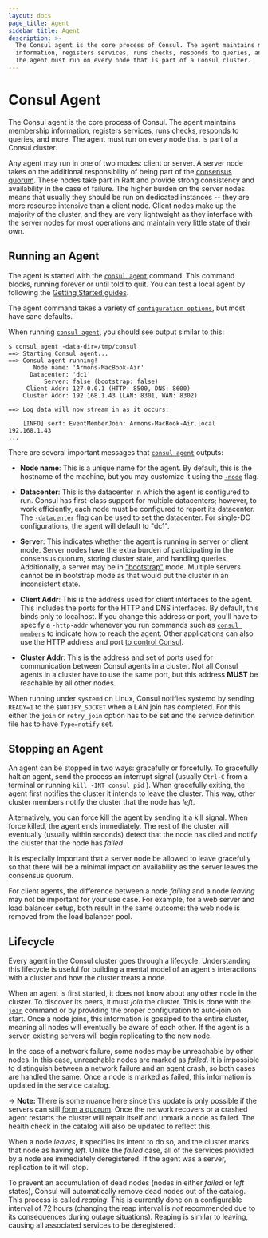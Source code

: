 ```yaml
---
layout: docs
page_title: Agent
sidebar_title: Agent
description: >-
  The Consul agent is the core process of Consul. The agent maintains membership
  information, registers services, runs checks, responds to queries, and more.
  The agent must run on every node that is part of a Consul cluster.
---
```


# Consul Agent

The Consul agent is the core process of Consul. The agent maintains membership
information, registers services, runs checks, responds to queries,
and more. The agent must run on every node that is part of a Consul cluster.

Any agent may run in one of two modes: client or server. A server
node takes on the additional responsibility of being part of the [consensus quorum](/docs/internals/consensus).
These nodes take part in Raft and provide strong consistency and availability in
the case of failure. The higher burden on the server nodes means that usually they
should be run on dedicated instances -- they are more resource intensive than a client
node. Client nodes make up the majority of the cluster, and they are very lightweight
as they interface with the server nodes for most operations and maintain very little state
of their own.

## Running an Agent

The agent is started with the [`consul agent`](/docs/commands/agent) command. This
command blocks, running forever or until told to quit. You can test a local agent by following the [Getting Started guides](https://learn.hashicorp.com/consul/getting-started/install?utm_source=consul.io&utm_medium=docs).

The agent command takes a variety
of [`configuration options`](/docs/agent/options#command-line-options), but most have sane defaults.

When running [`consul agent`](/docs/commands/agent), you should see output similar to this:

```shell-session
$ consul agent -data-dir=/tmp/consul
==> Starting Consul agent...
==> Consul agent running!
       Node name: 'Armons-MacBook-Air'
      Datacenter: 'dc1'
          Server: false (bootstrap: false)
     Client Addr: 127.0.0.1 (HTTP: 8500, DNS: 8600)
    Cluster Addr: 192.168.1.43 (LAN: 8301, WAN: 8302)

==> Log data will now stream in as it occurs:

    [INFO] serf: EventMemberJoin: Armons-MacBook-Air.local 192.168.1.43
...
```

There are several important messages that [`consul agent`](/docs/commands/agent) outputs:

- **Node name**: This is a unique name for the agent. By default, this
  is the hostname of the machine, but you may customize it using the
  [`-node`](/docs/agent/options#_node) flag.

- **Datacenter**: This is the datacenter in which the agent is configured to run.
  Consul has first-class support for multiple datacenters; however, to work efficiently,
  each node must be configured to report its datacenter. The [`-datacenter`](/docs/agent/options#_datacenter)
  flag can be used to set the datacenter. For single-DC configurations, the agent
  will default to "dc1".

- **Server**: This indicates whether the agent is running in server or client mode.
  Server nodes have the extra burden of participating in the consensus quorum,
  storing cluster state, and handling queries. Additionally, a server may be
  in ["bootstrap"](/docs/agent/options#_bootstrap_expect) mode. Multiple servers
  cannot be in bootstrap mode as that would put the cluster in an inconsistent state.

- **Client Addr**: This is the address used for client interfaces to the agent.
  This includes the ports for the HTTP and DNS interfaces. By default, this binds only
  to localhost. If you change this address or port, you'll have to specify a `-http-addr`
  whenever you run commands such as [`consul members`](/docs/commands/members) to
  indicate how to reach the agent. Other applications can also use the HTTP address and port
  [to control Consul](/api).

- **Cluster Addr**: This is the address and set of ports used for communication between
  Consul agents in a cluster. Not all Consul agents in a cluster have to
  use the same port, but this address **MUST** be reachable by all other nodes.

When running under `systemd` on Linux, Consul notifies systemd by sending
`READY=1` to the `$NOTIFY_SOCKET` when a LAN join has completed. For
this either the `join` or `retry_join` option has to be set and the
service definition file has to have `Type=notify` set.

## Stopping an Agent

An agent can be stopped in two ways: gracefully or forcefully. To gracefully
halt an agent, send the process an interrupt signal (usually
`Ctrl-C` from a terminal or running `kill -INT consul_pid` ). When gracefully exiting, the agent first notifies
the cluster it intends to leave the cluster. This way, other cluster members
notify the cluster that the node has _left_.

Alternatively, you can force kill the agent by sending it a kill signal.
When force killed, the agent ends immediately. The rest of the cluster will
eventually (usually within seconds) detect that the node has died and
notify the cluster that the node has _failed_.

It is especially important that a server node be allowed to leave gracefully
so that there will be a minimal impact on availability as the server leaves
the consensus quorum.

For client agents, the difference between a node _failing_ and a node _leaving_
may not be important for your use case. For example, for a web server and load
balancer setup, both result in the same outcome: the web node is removed
from the load balancer pool.

## Lifecycle

Every agent in the Consul cluster goes through a lifecycle. Understanding
this lifecycle is useful for building a mental model of an agent's interactions
with a cluster and how the cluster treats a node.

When an agent is first started, it does not know about any other node in the cluster.
To discover its peers, it must _join_ the cluster. This is done with the
[`join`](/docs/commands/join)
command or by providing the proper configuration to auto-join on start. Once a node
joins, this information is gossiped to the entire cluster, meaning all nodes will
eventually be aware of each other. If the agent is a server, existing servers will
begin replicating to the new node.

In the case of a network failure, some nodes may be unreachable by other nodes.
In this case, unreachable nodes are marked as _failed_. It is impossible to distinguish
between a network failure and an agent crash, so both cases are handled the same.
Once a node is marked as failed, this information is updated in the service catalog.

-> **Note:** There is some nuance here since this update is only possible if the servers can still [form a quorum](/docs/internals/consensus). Once the network recovers or a crashed agent restarts the cluster will repair itself and unmark a node as failed. The health check in the catalog will also be updated to reflect this.

When a node _leaves_, it specifies its intent to do so, and the cluster
marks that node as having _left_. Unlike the _failed_ case, all of the
services provided by a node are immediately deregistered. If the agent was
a server, replication to it will stop.

To prevent an accumulation of dead nodes (nodes in either _failed_ or _left_
states), Consul will automatically remove dead nodes out of the catalog. This
process is called _reaping_. This is currently done on a configurable
interval of 72 hours (changing the reap interval is _not_ recommended due to
its consequences during outage situations). Reaping is similar to leaving,
causing all associated services to be deregistered.
